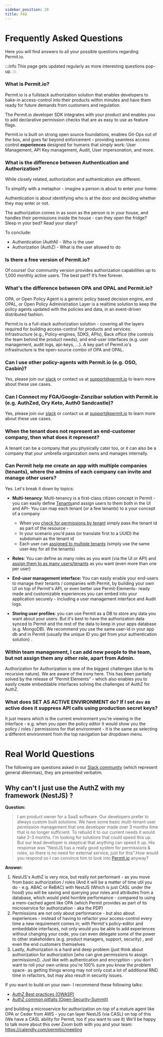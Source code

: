 ```yaml
---
sidebar_position: 20
title: FAQ
---
```


# Frequently Asked Questions

Here you will find answers to all your possible questions regarding Permit.io.

:::info
This page gets updated regularly as more interesting questions pop-up.
:::

### What is Permit.io?

Permit.io is a fullstack authorization solution that enables developers to bake-in access-control into their products
within minutes and have them ready for future demands from customers and regulation.

The Permit.io developer SDK integrates with your product and enables you to add declarative permission
checks that are as easy to use as feature flags.

Permit.io is built on strong open source foundations, enables Git-Ops out of the box,
and goes far beyond enforcement - providing seamless access control **experiences** designed
for humans that simply work: User Management, API Key management, Audit, User impersonation, and more.

### What is the difference between Authentication and Authorization?

While closely related, authorization and authentication are different.

To simplify with a metaphor - imagine a person is about to enter your home:

Authentication is about identifying who is at the door and deciding whether they may enter or not.

The authorization comes in as soon as the person is in your house, and handles their permissions inside the house - can they open the fridge? Sleep in your bed? Read your diary?

To conclude:

- Authentication (AuthN) - Who is the user
- Authorization (AuthZ) - What is the user allowed to do

### Is there a free version of Permit.io?

Of course! Our community version provides authorization capabilities up to 1,000 monthly active users. The best part? It’s free forever.

### What's the difference between OPA and OPAL and Permit.io?

OPA, or Open Policy Agent is a generic policy based decision engine, and OPAL, or Open Policy Administration Layer is a realtime solution to keep the policy agents updated with the policies and data, in an event-driven distributed fashion.

Permit.io is a full-stack authorization solution - covering all the layers required for building access-control for products and services: Infrastructure (e.g., Policy-engines, SDKS, APIs), Back office (the controls the team behind the product needs), and end-user interfaces (e.g. user management, audit logs, api-keys, ...).
A key part of Permit.io's infrastructure is the open-source combo of OPA and OPAL.

### Can I use other policy-agents with Permit.io (e.g. OSO, Casbin)?

Yes, please join our [slack](https://bit.ly/opal-slack) or contact us at [support@permit.io](mailto:support@permit.io) to learn more about these use cases.

### Can I Connect my FGA/Google-Zanzibar solution with Permit.io (e.g. AuthZed, Ory Keto, Auth0 Sandcastle)?

Yes, please join our [slack](https://bit.ly/opal-slack) or contact us at [support@permit.io](mailto:support@permit.io) to learn more about these use cases.

### When the tenant does not represent an end-customer company, then what does it represent?

A tenant can be a company that you physically cater too, or it can also be a company that your umbrella organization owns and manages internally.

### Can Permit help me create an app with multiple companies (tenants), where the admins of each company can invite and manage other users?

Yes.
Let's break it down by topics:

- **Multi-tenancy**: Multi-tenancy is a first-class citizen concept in Permit - you can easily define [Tenants](/features/user-management#tenants)and assign users to them both in the UI and API- You can map each tenant (or a few tenants) to a your concept of a company

  - When you [check for permissions by tenant](/tutorials/quickstart#check-for-permissions-using-the-api) simply pass the tenant id as part of the resource -
  - In your scenario you'd pass (or translate first to a UUID) the subdomain as the tenant id
  - Each user can [assigned to multiple tenants](https://api.permit.io/v2/redoc#tag/Users/operation/assign_role_to_user) (simply use the same user-key for all the tenants)

- **Roles**: You can define as many roles as you want (via the UI or API) and [assign them to as many users/tenants](https://api.permit.io/v2/redoc#tag/Users/operation/assign_role_to_user) as you want (even more than one per user)
- **End-user management interface:** You can easily enable your end-users to manage their tenants / companies with Permit, by building your own UI on top of Permit's API, or even better use Permit-Elements- ready made and customizable experiences you can embed into your application securely - including a user management interface and Audit logs.
- **Storing user profiles**: you can use Permit as a DB to store any data you want about your users. But it's best to have the authorization data synced to Permit and the rest of the data to keep in your apps database (e.g. MongoDB). We recommend you use the same user-id in your app db and in Permit (usually the unique ID you get from your authentication solution) .

### Within team management, I can add new people to the team, but not assign them any other role, apart from Admin.

Authorization for Authorization is one of the biggest challenges (due to its recursive nature). We are aware of the irony here. This has been partially solved by the release of “Permit Elements” - which also enables you to easily create embeddable interfaces solving the challenges of AuthZ for AuthZ.

### What does SET AS ACTIVE ENVIRONMENT do? If I set `dev` as active does it suppress API calls using production secret keys?

It just means which is the current environment you're viewing in the interface - e.g. when you open the policy editor it would show you the policy / roles / permissions for that environment - it is the same as selecting a different environment from the top navigation bar dropdown menu.

# Real World Questions

The following are questions asked in our [Slack community](https://bit.ly/permit-slack) (which represent general dilemmas), they are presented verbatim.

## Why can't I just use the AuthZ with my framework (NestJS) ?

**Question:**

> I am product owner for a SaaS software. Our developers prefer to always custom built solutions. We have some basic multi-tenant user permission management that one developer made over 3 months time that is no longer sufficient.
> To rebuild it to our current needs it would take 2-3 months. I'm looking for solutions that could speed this up. But our lead developer is skeptical that anything can speed it up.
> His response was "NestJS has a really good system for permissions & roles, so there is no need for external service, just for this".How would you respond so I can convince him to look into [Permit.io](http://permit.io/) anyway?

**Answer:**

1.  NestJS's AuthZ is very nice, but really not performant - as you move from basic authorization / roles (And it will be a matter of time util you do - e.g. ABAC or ReBAC) with NestJS (Which is just CASL under the hood) you will be saving and querying your roles and attributes from a database, which would yield horrible performance - compared to using a mem-cached agent like OPA (which Permit provides as part of its microservice for authorization - aka the PDP)
2.  Permissions are not only about performance - but also about experiences - instead of having to refactor your access-control every time a new requirement comes in; with Permit's policy-editor and embeddable interfaces, not only would you be able to add experiences without changing your code, you can even delegate some of the power to other stakeholders (e.g. product managers, support, security) , and even the end customers themselves
3.  Lastly, Authorization is a hard and deep problem (just think about authorization for authorization [who can give permissions to assign permissions]). Just like with authentication and encryption - you don't want to roll your own unless you're 100% sure you know the problem space- as getting things wrong may not only cost a lot of additional RND time in refactors, but may also result in security issues.

If you want to build on your own- I recommend these following talks:

- [AuthZ Best practices (OWASP)](https://youtu.be/1_Iz0tRQCH4)
- [AuthZ common pitfalls (Open-Security-Summit)](https://youtu.be/Cogf8gAWXK0)

and building a microservice for authorization on-top of a mature agent like OPA or Ceder from AWS - you can layer NestJS (via CASL) on top of this (We have a CASL ability for Permit, too if you want to use it) We'll be happy to talk more about this over Zoom both with you and your team: <https://calendly.com/permitio/meeting>
